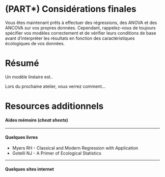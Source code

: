 # (PART\*) Considérations finales {-}

Vous êtes maintenant prêts à effectuer des régressions, des
ANOVA et des ANCOVA sur vos propres données. Cependant, rappelez-vous de
toujours spécifier vos modèles correctement et de vérifier leurs
conditions de base avant d'interpréter les résultats en fonction des
caractéristiques écologiques de vos données.

# Résumé

Un modèle linéaire est..


Lors du prochaine atelier, vous verrez comment...

# Resources additionnels

#### Aides mémoire (*cheat sheets*)


------------------------------------------------------------------------

#### Quelques livres

-   Myers RH - Classical and Modern Regression with Application
-   Gotelli NJ - A Primer of Ecological Statistics

------------------------------------------------------------------------

#### Quelques sites internet

